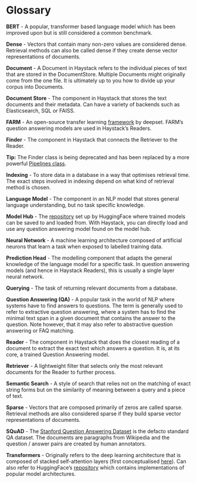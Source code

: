 <!---
title: "Glossary"
metaTitle: "Glossary"
metaDescription: ""
slug: "/docs/terms"
date: "2020-09-03"
id: "termsmd"
--->

# Glossary

**BERT** - A popular, transformer based language model which has been improved upon but is still considered a common benchmark.

**Dense** - Vectors that contain many non-zero values are considered dense.
Retrieval methods can also be called dense if they create dense vector representations of documents.

**Document** - A Document in Haystack refers to the individual pieces of text that are stored in the DocumentStore.
Multiple Documents might originally come from the one file.
It is ultimately up to you how to divide up your corpus into Documents.

**Document Store** - The component in Haystack that stores the text documents and their metadata.
Can have a variety of backends such as Elasticsearch, SQL or FAISS.

**FARM** - An open-source transfer learning [framework](https://github.com/deepset-ai/FARM) by deepset.
FARM’s question answering models are used in Haystack’s Readers.

**Finder** - The component in Haystack that connects the Retriever to the Reader.

<div className="max-w-xl bg-yellow-light-theme border-l-8 border-yellow-dark-theme px-6 pt-6 pb-4 my-4 rounded-md  dark:bg-yellow-900">

**Tip:** The Finder class is being deprecated and has been replaced by a more powerful [Pipelines class](/docs/latest/pipelinesmd).

</div>

**Indexing** - To store data in a database in a way that optimises retrieval time.
The exact steps involved in indexing depend on what kind of retrieval method is chosen.

**Language Model** - The component in an NLP model that stores general language understanding, but no task specific knowledge.

**Model Hub** - The [repository](https://huggingface.co/models) set up by HuggingFace where trained models can be saved to and loaded from.
With Haystack, you can directly load and use any question answering model found on the model hub.

**Neural Network** - A machine learning architecture composed of artificial neurons that learn a task when exposed to labelled training data.

**Prediction Head** - The modelling component that adapts the general knowledge of the language model for a specific task.
In question answering models (and hence in Haystack Readers), this is usually a single layer neural network.

**Querying** - The task of returning relevant documents from a database.

**Question Answering (QA)** - A popular task in the world of NLP where systems have to find answers to questions.
The term is generally used to refer to extractive question answering,
where a system has to find the minimal text span in a given document that contains the answer to the question.
Note however, that it may also refer to abstractive question answering or FAQ matching.

**Reader** - The component in Haystack that does the closest reading of a document to extract
the exact text which answers a question.
It is, at its core, a trained Question Answering model.

**Retriever** - A lightweight filter that selects only the most relevant documents for the Reader to further process.

**Semantic Search** - A style of search that relies not on the matching of exact string forms
but on the similarity of meaning between a query and a piece of text.

**Sparse** - Vectors that are composed primarily of zeros are called sparse.
Retrieval methods are also considered sparse if they build sparse vector representations of documents.

**SQuAD** - The [Stanford Question Answering Dataset](https://rajpurkar.github.io/SQuAD-explorer/) is the defacto standard QA dataset.
The documents are paragraphs from Wikipedia and the question / answer pairs are created by human annotators.

**Transformers** - Originally refers to the deep learning architecture that is composed of stacked self-attention layers
(first conceptualised [here](https://arxiv.org/pdf/1706.03762.pdf)).
Can also refer to HuggingFace’s [repository](https://github.com/huggingface/transformers)
which contains implementations of popular model architectures.
